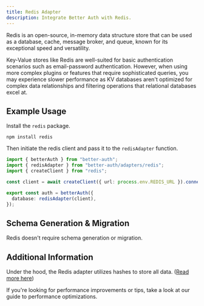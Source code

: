 ```yaml
---
title: Redis Adapter
description: Integrate Better Auth with Redis.
---
```


Redis is an open-source, in-memory data structure store that can be used as a database, cache, message broker, and queue, known for its exceptional speed and versatility.

<Callout type="warn">
  Key-Value stores like Redis are well-suited for basic authentication scenarios
  such as email-password authentication. However, when using more complex
  plugins or features that require sophisticated queries, you may experience
  slower performance as KV databases aren't optimized for complex data
  relationships and filtering operations that relational databases excel at.
</Callout>

## Example Usage

Install the `redis` package.

```package-install
npm install redis
```

Then initiate the redis client and pass it to the `redisAdapter` function.

```ts title="auth.ts"
import { betterAuth } from "better-auth";
import { redisAdapter } from "better-auth/adapters/redis";
import { createClient } from "redis";

const client = await createClient({ url: process.env.REDIS_URL }).connect();

export const auth = betterAuth({
  database: redisAdapter(client),
});
```

## Schema Generation & Migration

Redis doesn't require schema generation or migration.

## Additional Information

Under the hood, the Redis adapter utilizes hashes to store all data. ([Read more here](https://redis.io/docs/latest/develop/data-types/hashes/))

If you're looking for performance improvements or tips, take a look at our guide to <Link href="/docs/guides/optimizing-for-performance">performance optimizations</Link>.
